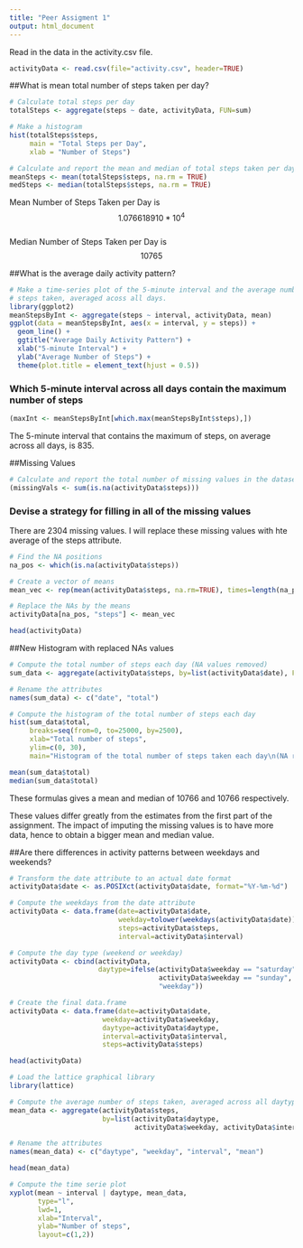 ```yaml
---
title: "Peer Assigment 1"
output: html_document
---
```


Read in the data in the activity.csv file.

```r
activityData <- read.csv(file="activity.csv", header=TRUE)
```

##What is mean total number of steps taken per day?

```r
# Calculate total steps per day
totalSteps <- aggregate(steps ~ date, activityData, FUN=sum)

# Make a histogram 
hist(totalSteps$steps,
     main = "Total Steps per Day",
     xlab = "Number of Steps")
```


```r
# Calculate and report the mean and median of total steps taken per day
meanSteps <- mean(totalSteps$steps, na.rm = TRUE)
medSteps <- median(totalSteps$steps, na.rm = TRUE)
```


Mean Number of Steps Taken per Day is $$1.076618910 * 10^{4}$$   
Median Number of Steps Taken per Day is $$10765$$

##What is the average daily activity pattern?

```r
# Make a time-series plot of the 5-minute interval and the average number of
# steps taken, averaged acoss all days.
library(ggplot2)
meanStepsByInt <- aggregate(steps ~ interval, activityData, mean)
ggplot(data = meanStepsByInt, aes(x = interval, y = steps)) +
  geom_line() +
  ggtitle("Average Daily Activity Pattern") +
  xlab("5-minute Interval") +
  ylab("Average Number of Steps") +
  theme(plot.title = element_text(hjust = 0.5))

```


### Which 5-minute interval across all days contain the maximum number of steps
```r

(maxInt <- meanStepsByInt[which.max(meanStepsByInt$steps),])

```

The 5-minute interval that contains the maximum of steps, on average across all days, is 835.

##Missing Values

```r
# Calculate and report the total number of missing values in the dataset
(missingVals <- sum(is.na(activityData$steps)))

```

### Devise a strategy for filling in all of the missing values

There are 2304 missing values. I will replace these missing values with hte average of the steps attribute.

```r
# Find the NA positions
na_pos <- which(is.na(activityData$steps))

# Create a vector of means
mean_vec <- rep(mean(activityData$steps, na.rm=TRUE), times=length(na_pos))

# Replace the NAs by the means
activityData[na_pos, "steps"] <- mean_vec

head(activityData)

```

##New Histogram with replaced NAs values

```r
# Compute the total number of steps each day (NA values removed)
sum_data <- aggregate(activityData$steps, by=list(activityData$date), FUN=sum)

# Rename the attributes
names(sum_data) <- c("date", "total")

# Compute the histogram of the total number of steps each day
hist(sum_data$total, 
     breaks=seq(from=0, to=25000, by=2500),
     xlab="Total number of steps", 
     ylim=c(0, 30), 
     main="Histogram of the total number of steps taken each day\n(NA replaced by mean value)")
```

```r
mean(sum_data$total)
median(sum_data$total)
```

These formulas gives a mean and median of 10766 and 10766 respectively.

These values differ greatly from the estimates from the first part of the assignment. The impact of imputing the missing values is to have more data, hence to obtain a bigger mean and median value.

##Are there differences in activity patterns between weekdays and weekends?

```r
# Transform the date attribute to an actual date format
activityData$date <- as.POSIXct(activityData$date, format="%Y-%m-%d")

# Compute the weekdays from the date attribute
activityData <- data.frame(date=activityData$date, 
                           weekday=tolower(weekdays(activityData$date)), 
                           steps=activityData$steps, 
                           interval=activityData$interval)

# Compute the day type (weekend or weekday)
activityData <- cbind(activityData, 
                      daytype=ifelse(activityData$weekday == "saturday" | 
                                     activityData$weekday == "sunday", "weekend", 
                                     "weekday"))

# Create the final data.frame
activityData <- data.frame(date=activityData$date, 
                       weekday=activityData$weekday, 
                       daytype=activityData$daytype, 
                       interval=activityData$interval,
                       steps=activityData$steps)

head(activityData)

# Load the lattice graphical library
library(lattice)

# Compute the average number of steps taken, averaged across all daytype variable
mean_data <- aggregate(activityData$steps, 
                       by=list(activityData$daytype, 
                               activityData$weekday, activityData$interval), mean)

# Rename the attributes
names(mean_data) <- c("daytype", "weekday", "interval", "mean")

head(mean_data)

# Compute the time serie plot
xyplot(mean ~ interval | daytype, mean_data, 
       type="l", 
       lwd=1, 
       xlab="Interval", 
       ylab="Number of steps", 
       layout=c(1,2))

```











